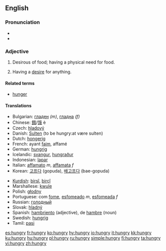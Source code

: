 ==English==

===Pronunciation===
* {{IPA|/hʌngɹiː/}}
*{{audio|en-us-hungry.ogg|Audio (US)}}


===Adjective===
{{en-adj|hungri|er}}

# Desirous of food; having a physical need for food.
# {{figurative}} Having a [[desire]] for anything.

====Related terms====
*[[hunger]]

====Translations====
{{top}}
*Bulgarian: [[гладен]] ''(m)'', [[гладна]] ''(f)''
*Chinese: [[餓]]/[[饿]] è
*Czech: [[hladový]]
*Danish: [[Sulten]] (to be hungry:at være sulten)
*Dutch: [[hongerig]]
*French: ayant [[faim]], affamé
*German: [[hungrig]]
*Icelandic: [[svangur]], [[hungraður]]
*Indonesian: [[lapar]]
*Italian:  [[affamato]] ''m'', [[affamata]] ''f''
*Korean: [[고프다]] (gopuda), [[배고프다]] (bae-gopuda)
{{mid}}
*[[Kurdish]]: [[birsî]], [[birçî]]
*Marshallese: [[kwule]]
*Polish: [[głodny]]
*Portuguese: com [[fome]], [[esfomeado]] ''m'', [[esfomeada]] ''f''
*Russian: [[гoлoдный]]
*Slovak: [[hladný]]
*Spanish: [[hambriento]] (adjective), de [[hambre]] (noun)
*Swedish: [[hungrig]]
*Tamil: [[pasi]]

[[es:hungry]]
[[fr:hungry]]
[[ko:hungry]]
[[hy:hungry]]
[[io:hungry]]
[[it:hungry]]
[[kk:hungry]]
[[ku:hungry]]
[[hu:hungry]]
[[pl:hungry]]
[[ru:hungry]]
[[simple:hungry]]
[[fi:hungry]]
[[ta:hungry]]
[[vi:hungry]]
[[zh:hungry]]